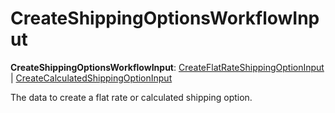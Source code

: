 
# CreateShippingOptionsWorkflowInput

 **CreateShippingOptionsWorkflowInput**: [CreateFlatRateShippingOptionInput](../../../../types/types.CreateFlatRateShippingOptionInput/page.mdx) \| [CreateCalculatedShippingOptionInput](../../../../types/types.CreateCalculatedShippingOptionInput/page.mdx)

The data to create a flat rate or calculated shipping option.
